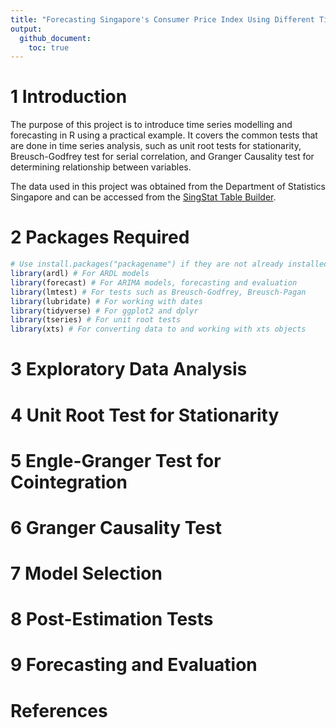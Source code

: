 ```yaml
---
title: "Forecasting Singapore's Consumer Price Index Using Different Time Series Models"
output:
  github_document:
    toc: true
---
```


# 1 Introduction

The purpose of this project is to introduce time series modelling and forecasting in R using a practical example. It covers the common tests that are done in time series analysis, such as unit root tests for stationarity, Breusch-Godfrey test for serial correlation, and Granger Causality test for determining relationship between variables.

The data used in this project was obtained from the Department of Statistics Singapore and can be accessed from the [SingStat Table Builder](https://tablebuilder.singstat.gov.sg/).


# 2 Packages Required

```r
# Use install.packages("packagename") if they are not already installed
library(ardl) # For ARDL models
library(forecast) # For ARIMA models, forecasting and evaluation
library(lmtest) # For tests such as Breusch-Godfrey, Breusch-Pagan
library(lubridate) # For working with dates
library(tidyverse) # For ggplot2 and dplyr
library(tseries) # For unit root tests
library(xts) # For converting data to and working with xts objects
```

# 3 Exploratory Data Analysis




# 4 Unit Root Test for Stationarity




# 5 Engle-Granger Test for Cointegration




# 6 Granger Causality Test




# 7 Model Selection




# 8 Post-Estimation Tests




# 9 Forecasting and Evaluation




# References



